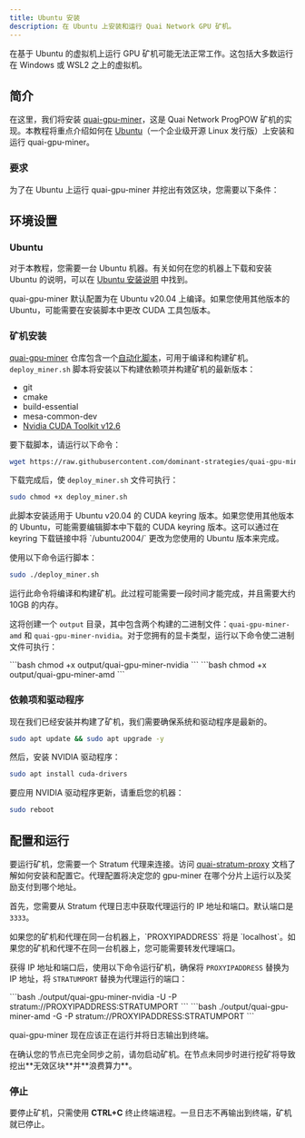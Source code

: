 ```yaml
---
title: Ubuntu 安装
description: 在 Ubuntu 上安装和运行 Quai Network GPU 矿机。
---
```


<Warning>
	在基于 Ubuntu 的虚拟机上运行 GPU 矿机可能无法正常工作。这包括大多数运行在 Windows 或 WSL2 之上的虚拟机。
</Warning>

## 简介

在这里，我们将安装 [quai-gpu-miner](https://github.com/dominant-strategies/quai-gpu-miner)，这是 Quai Network ProgPOW 矿机的实现。本教程将重点介绍如何在 [Ubuntu](https://ubuntu.com/)（一个企业级开源 Linux 发行版）上安装和运行 quai-gpu-miner。

### 要求

为了在 Ubuntu 上运行 quai-gpu-miner 并挖出有效区块，您需要以下条件：

<CardGroup cols={3}>
	<Card
		title='已同步的 go-quai 节点'
		href='/guides/client/node'
		icon='computer'
	/>
	<Card
		title='已配置的 Stratum 代理'
		href='/guides/client/stratum'
		icon='router'
	/>
	<Card
		title='Ubuntu 机器'
		icon='ubuntu'
	/>
	<Card
		title='AMD 或 NVIDIA GPU'
		icon='microchip'
	/>
	<Card
		title='4GB+ 内存'
		icon='usb-drive'
	/>
</CardGroup>

## 环境设置

### Ubuntu

对于本教程，您需要一台 Ubuntu 机器。有关如何在您的机器上下载和安装 Ubuntu 的说明，可以在 [Ubuntu 安装说明](https://ubuntu.com/tutorials/install-ubuntu-desktop#1-overview) 中找到。

<Note>
	quai-gpu-miner 默认配置为在 Ubuntu v20.04 上编译。如果您使用其他版本的 Ubuntu，可能需要在安装脚本中更改 CUDA 工具包版本。
</Note>

### 矿机安装

[quai-gpu-miner](https://github.com/dominant-strategies/quai-gpu-miner) 仓库包含一个[自动化脚本](https://github.com/dominant-strategies/quai-gpu-miner/blob/main/deploy_miner.sh)，可用于编译和构建矿机。`deploy_miner.sh` 脚本将安装以下构建依赖项并构建矿机的最新版本：

- git
- cmake
- build-essential
- mesa-common-dev
- [Nvidia CUDA Toolkit v12.6](https://developer.nvidia.com/cuda-12-6-0-download-archive)

要下载脚本，请运行以下命令：

```bash
wget https://raw.githubusercontent.com/dominant-strategies/quai-gpu-miner/refs/heads/main/deploy_miner.sh
```

下载完成后，使 `deploy_miner.sh` 文件可执行：

```bash
sudo chmod +x deploy_miner.sh
```

<Tip>
	此脚本安装适用于 Ubuntu v20.04 的 CUDA keyring 版本。如果您使用其他版本的 Ubuntu，可能需要编辑脚本中下载的 CUDA keyring 版本。这可以通过在 keyring 下载链接中将 `/ubuntu2004/` 更改为您使用的 Ubuntu 版本来完成。
</Tip>

使用以下命令运行脚本：

```bash
sudo ./deploy_miner.sh
```
<Warning>
	运行此命令将编译和构建矿机。此过程可能需要一段时间才能完成，并且需要大约 10GB 的内存。
</Warning>

这将创建一个 `output` 目录，其中包含两个构建的二进制文件：`quai-gpu-miner-amd` 和 `quai-gpu-miner-nvidia`。对于您拥有的显卡类型，运行以下命令使二进制文件可执行：

<Tabs>
  <Tab title="NVIDIA">
  ```bash
  chmod +x output/quai-gpu-miner-nvidia
  ```

  </Tab>
  <Tab title="AMD">
  ```bash
  chmod +x output/quai-gpu-miner-amd
  ```
    
  </Tab>
</Tabs>

### 依赖项和驱动程序

现在我们已经安装并构建了矿机，我们需要确保系统和驱动程序是最新的。

```bash
sudo apt update && sudo apt upgrade -y
```

然后，安装 NVIDIA 驱动程序：

```bash
sudo apt install cuda-drivers
```

要应用 NVIDIA 驱动程序更新，请重启您的机器：

```bash
sudo reboot
```

## 配置和运行

要运行矿机，您需要一个 Stratum 代理来连接。访问 [quai-stratum-proxy](/guides/client/stratum) 文档了解如何安装和配置它。代理配置将决定您的 gpu-miner 在哪个分片上运行以及奖励支付到哪个地址。

首先，您需要从 Stratum 代理日志中获取代理运行的 IP 地址和端口。默认端口是 `3333`。

<Note>
	如果您的矿机和代理在同一台机器上，`PROXYIPADDRESS` 将是 `localhost`。如果您的矿机和代理不在同一台机器上，您可能需要转发代理端口。
</Note>

获得 IP 地址和端口后，使用以下命令运行矿机，确保将 `PROXYIPADDRESS` 替换为 IP 地址，将 `STRATUMPORT` 替换为代理运行的端口：

<Tabs>
  <Tab title="NVIDIA">
  ```bash
  ./output/quai-gpu-miner-nvidia -U -P stratum://PROXYIPADDRESS:STRATUMPORT
  ```

  </Tab>
  <Tab title="AMD">
  ```bash
  ./output/quai-gpu-miner-amd -G -P stratum://PROXYIPADDRESS:STRATUMPORT
  ```
  
  </Tab>
</Tabs>

quai-gpu-miner 现在应该正在运行并将日志输出到终端。

<Warning>
	在确认您的节点已完全同步之前，请勿启动矿机。在节点未同步时进行挖矿将导致挖出**无效区块**并**浪费算力**。
</Warning>

### 停止

要停止矿机，只需使用 **CTRL+C** 终止终端进程。一旦日志不再输出到终端，矿机就已停止。